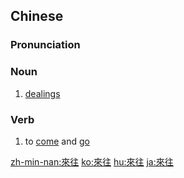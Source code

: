 {{also|来往}}
==Chinese==
{{zh-forms|s=来往}}

===Pronunciation===
{{zh-pron
|m=láiwǎng,tl=y
|c=loi4 wong5
|h=pfs=lòi-vông
|mn=lâi-óng
|cat=n
}}

===Noun===
{{zh-noun}}

# [[dealing]]s

===Verb===
{{zh-verb}}

# to [[come]] and [[go]]

{{zh-cat|Intermediate|Antonymous}}

[[zh-min-nan:來往]]
[[ko:來往]]
[[hu:來往]]
[[ja:來往]]